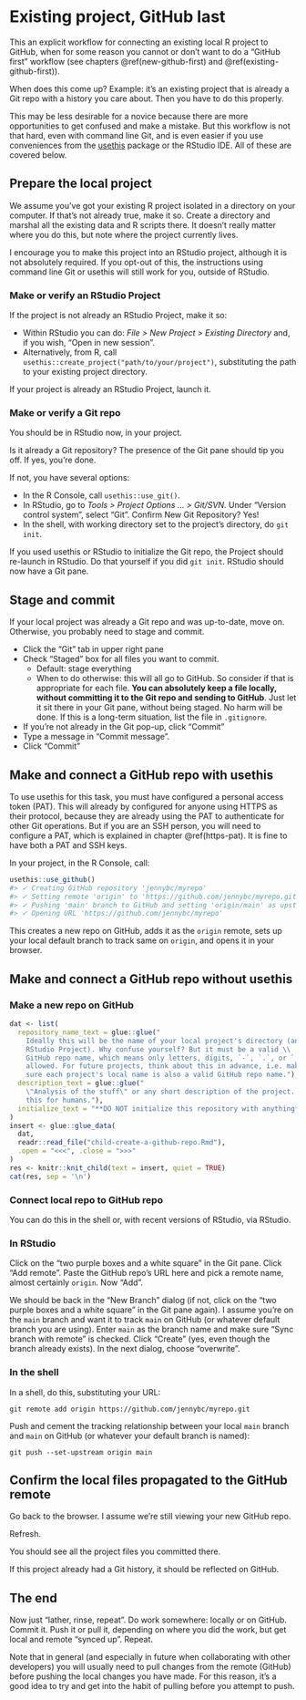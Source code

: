 # Existing project, GitHub last {#existing-github-last}

This an explicit workflow for connecting an existing local R project to GitHub, when for some reason you cannot or don't want to do a "GitHub first" workflow (see chapters \@ref(new-github-first) and \@ref(existing-github-first)).

When does this come up?
Example: it's an existing project that is already a Git repo with a history you care about.
Then you have to do this properly.

This may be less desirable for a novice because there are more opportunities to get confused and make a mistake.
But this workflow is not that hard, even with command line Git, and is even easier if you use conveniences from the [usethis](https://cran.r-project.org/package=usethis) package or the RStudio IDE.
All of these are covered below.

## Prepare the local project

We assume you've got your existing R project isolated in a directory on your computer.
If that's not already true, make it so.
Create a directory and marshal all the existing data and R scripts there.
It doesn't really matter where you do this, but note where the project currently lives.

I encourage you to make this project into an RStudio project, although it is not absolutely required.
If you opt-out of this, the instructions using command line Git or usethis will still work for you, outside of RStudio.

### Make or verify an RStudio Project

If the project is not already an RStudio Project, make it so:

  * Within RStudio you can do: *File > New Project > Existing Directory* and, if you wish, "Open in new session".
  * Alternatively, from R, call `usethis::create_project("path/to/your/project")`, substituting the path to your existing project directory.

If your project is already an RStudio Project, launch it.

### Make or verify a Git repo

You should be in RStudio now, in your project.

Is it already a Git repository?
The presence of the Git pane should tip you off.
If yes, you're done.

If not, you have several options:

  * In the R Console, call `usethis::use_git()`.
  * In RStudio, go to *Tools > Project Options ... > Git/SVN*. Under "Version control system", select "Git". Confirm New Git Repository? Yes!
  * In the shell, with working directory set to the project's directory, do `git init`.

If you used usethis or RStudio to initialize the Git repo, the Project should re-launch in RStudio.
Do that yourself if you did `git init`.
RStudio should now have a Git pane.

## Stage and commit

If your local project was already a Git repo and was up-to-date, move on. Otherwise, you probably need to stage and commit.

* Click the "Git" tab in upper right pane
* Check "Staged" box for all files you want to commit.
  - Default: stage everything
  - When to do otherwise: this will all go to GitHub. So consider if that is
    appropriate for each file. **You can absolutely keep a file locally,
    without committing it to the Git repo and sending to GitHub**. Just let it
    sit there in your Git pane, without being staged. No harm will be done. If
    this is a long-term situation, list the file in `.gitignore`.
* If you're not already in the Git pop-up, click "Commit"
* Type a message in "Commit message".
* Click "Commit"

## Make and connect a GitHub repo with usethis

To use usethis for this task, you must have configured a personal access token (PAT).
This will already by configured for anyone using HTTPS as their protocol, because they are already using the PAT to authenticate for other Git operations.
But if you are an SSH person, you will need to configure a PAT, which is explained in chapter \@ref(https-pat).
It is fine to have both a PAT and SSH keys.

In your project, in the R Console, call:

```r
usethis::use_github()
#> ✓ Creating GitHub repository 'jennybc/myrepo'
#> ✓ Setting remote 'origin' to 'https://github.com/jennybc/myrepo.git'
#> ✓ Pushing 'main' branch to GitHub and setting 'origin/main' as upstream branch
#> ✓ Opening URL 'https://github.com/jennybc/myrepo'
```
    
This creates a new repo on GitHub, adds it as the `origin` remote, sets up your local default branch to track same on `origin`, and opens it in your browser.

## Make and connect a GitHub repo without usethis

### Make a new repo on GitHub

```r
dat <- list(
  repository_name_text = glue::glue("
    Ideally this will be the name of your local project's directory (and \\
    RStudio Project). Why confuse yourself? But it must be a valid \\
    GitHub repo name, which means only letters, digits, `-`, `.`, or `_` are \\
    allowed. For future projects, think about this in advance, i.e. make \\
    sure each project's local name is also a valid GitHub repo name."),
  description_text = glue::glue("
    \"Analysis of the stuff\" or any short description of the project. Write \\
    this for humans."),
  initialize_text = "**DO NOT initialize this repository with anything**."
)
insert <- glue::glue_data(
  dat,
  readr::read_file("child-create-a-github-repo.Rmd"),
  .open = "<<<", .close = ">>>"
)
res <- knitr::knit_child(text = insert, quiet = TRUE)
cat(res, sep = '\n')
```

### Connect local repo to GitHub repo

You can do this in the shell or, with recent versions of RStudio, via RStudio.

### In RStudio

Click on the "two purple boxes and a white square" in the Git pane.
Click "Add remote".
Paste the GitHub repo's URL here and pick a remote name, almost certainly `origin`.
Now "Add".

We should be back in the "New Branch" dialog (if not, click on the "two purple boxes and a white square" in the Git pane again).
I assume you're on the `main` branch and want it to track `main` on GitHub (or whatever default branch you are using).
Enter `main` as the branch name and make sure "Sync branch with remote" is checked.
Click "Create" (yes, even though the branch already exists).
In the next dialog, choose "overwrite".

### In the shell

In a shell, do this, substituting your URL:

```console
git remote add origin https://github.com/jennybc/myrepo.git
```

Push and cement the tracking relationship between your local `main` branch and `main` on GitHub (or whatever your default branch is named):

```console
git push --set-upstream origin main
```

## Confirm the local files propagated to the GitHub remote

Go back to the browser.
I assume we're still viewing your new GitHub repo.

Refresh.

You should see all the project files you committed there.

If this project already had a Git history, it should be reflected on GitHub.

## The end

Now just "lather, rinse, repeat".
Do work somewhere: locally or on GitHub.
Commit it.
Push it or pull it, depending on where you did the work, but get local and remote "synced up".
Repeat.

Note that in general (and especially in future when collaborating with other developers) you will usually need to pull changes from the remote (GitHub) before pushing the local changes you have made.
For this reason, it's a good idea to try and get into the habit of pulling before you attempt to push.
